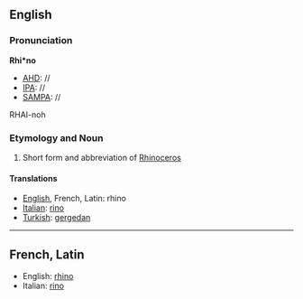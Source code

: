 ==English==
===Pronunciation===
'''Rhi*no'''
*[[AHD]]: //
*[[IPA]]: //
*[[SAMPA]]: //
RHAI-noh

===Etymology and Noun===

#Short form and abbreviation of [[Rhinoceros]]
====Translations====
*[[English]], French, Latin: rhino
*[[Italian]]: [[rino]]
*[[Turkish]]: [[gergedan]]

----
==French, Latin==

*English: [[rhino#English|rhino]]
*Italian: [[rino]]